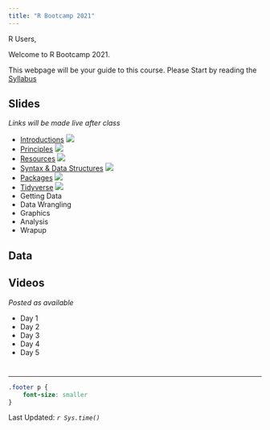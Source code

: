 ```yaml
---
title: "R Bootcamp 2021"
---
```


R Users, 

Welcome to R Bootcamp 2021.  

This webpage will be your guide to this course. Please Start by reading the 
[Syllabus](syllabus.html)


## Slides

*Links will be made live after class*

* [Introductions](00-Introductions.html) [![](images/pdf.png)](pdf/Introductions.pdf)
* [Principles](01-Principles.html) [![](images/pdf.png)](pdf/Principles.pdf)
* [Resources](02-Resources.html) [![](images/pdf.png)](pdf/Resources.pdf)
* [Syntax & Data Structures](03-Syntax.html) [![](images/pdf.png)](pdf/Syntax.pdf)
* [Packages](04-Packages.html) [![](images/pdf.png)](pdf/Packages.pdf)
* [Tidyverse](05-Tidyverse.html) [![](images/pdf.png)](pdf/Tidyverse.pdf)
* Getting Data
* Data Wrangling
* Graphics
* Analysis
* Wrapup

## Data


## Videos

*Posted as available*

* Day 1
* Day 2
* Day 3
* Day 4
* Day 5


# {.footer}
<hr>
```css
.footer p {
    font-size: smaller
}
```
Last Updated: *`r Sys.time()`*


